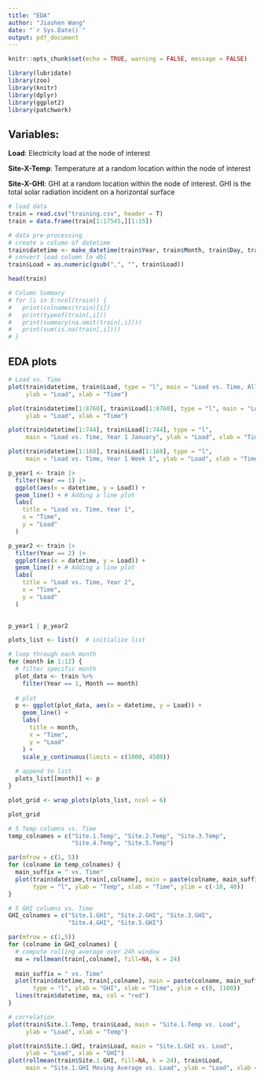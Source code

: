 ```yaml
---
title: "EDA"
author: "Jiashen Wang"
date: "`r Sys.Date()`"
output: pdf_document
---
```


```r
knitr::opts_chunk$set(echo = TRUE, warning = FALSE, message = FALSE)
```

```r
library(lubridate)
library(zoo)
library(knitr)
library(dplyr)
library(ggplot2)
library(patchwork)
```

## Variables:
**Load**: Electricity load at the node of interest

**Site-X-Temp**: Temperature at a random location within the node of interest

**Site-X-GHI**: GHI at a random location within the node of interest. GHI is the total solar radiation incident on a horizontal surface

```r
# load data
train = read.csv("training.csv", header = T)
train = data.frame(train[1:17545,][1:15])
```

```r
# data pre-processing
# create a column of datetime
train$datetime <- make_datetime(train$Year, train$Month, train$Day, train$Hour)
# convert load column to dbl
train$Load = as.numeric(gsub(",", "", train$Load))
```

```r
head(train)
```

```r
# Column Summary
# for (i in 5:ncol(train)) {
#   print(colnames(train)[i])
#   print(typeof(train[,i]))
#   print(summary(na.omit(train[,i])))
#   print(sum(is.na(train[,i])))
# }
```

## EDA plots

```r
# Load vs. Time
plot(train$datetime, train$Load, type = "l", main = "Load vs. Time, All Data", 
     ylab = "Load", xlab = "Time")

plot(train$datetime[1:8760], train$Load[1:8760], type = "l", main = "Load vs. Time, Year 1", 
     ylab = "Load", xlab = "Time")

plot(train$datetime[1:744], train$Load[1:744], type = "l", 
     main = "Load vs. Time, Year 1 January", ylab = "Load", xlab = "Time")

plot(train$datetime[1:168], train$Load[1:168], type = "l", 
     main = "Load vs. Time, Year 1 Week 1", ylab = "Load", xlab = "Time")
```

```r
p_year1 <- train |>
  filter(Year == 1) |>
  ggplot(aes(x = datetime, y = Load)) +
  geom_line() + # Adding a line plot
  labs(
    title = "Load vs. Time, Year 1",
    x = "Time",
    y = "Load"
  )

p_year2 <- train |>
  filter(Year == 2) |>
  ggplot(aes(x = datetime, y = Load)) +
  geom_line() + # Adding a line plot
  labs(
    title = "Load vs. Time, Year 2",
    x = "Time",
    y = "Load"
  )
  

p_year1 | p_year2
```

```r
plots_list <- list()  # initialize list

# loop through each month
for (month in 1:12) {
  # filter specific month
  plot_data <- train %>%
    filter(Year == 1, Month == month)
  
  # plot
  p <- ggplot(plot_data, aes(x = datetime, y = Load)) +
    geom_line() +
    labs(
      title = month,
      x = "Time",
      y = "Load"
    ) +
    scale_y_continuous(limits = c(1000, 4500))
  
  # append to list
  plots_list[[month]] <- p
}

plot_grid <- wrap_plots(plots_list, ncol = 6)

plot_grid
```
\newpage

```r
# 5 Temp columns vs. Time
temp_colnames = c("Site.1.Temp", "Site.2.Temp", "Site.3.Temp", 
                  "Site.4.Temp", "Site.5.Temp")

par(mfrow = c(1, 5))
for (colname in temp_colnames) {
  main_suffix = " vs. Time"
  plot(train$datetime,train[,colname], main = paste(colname, main_suffix), 
       type = "l", ylab = "Temp", xlab = "Time", ylim = c(-10, 40))
}
```
\newpage

```r
# 5 GHI columns vs. Time
GHI_colnames = c("Site.1.GHI", "Site.2.GHI", "Site.3.GHI", 
                 "Site.4.GHI", "Site.5.GHI")

par(mfrow = c(1,5))
for (colname in GHI_colnames) {
  # compute rolling average over 24h window
  ma = rollmean(train[,colname], fill=NA, k = 24)
  
  main_suffix = " vs. Time"
  plot(train$datetime, train[,colname], main = paste(colname, main_suffix), 
       type = "l", ylab = "GHI", xlab = "Time", ylim = c(0, 1100))
  lines(train$datetime, ma, col = "red")
}
```
\newpage

```r
# correlation
plot(train$Site.1.Temp, train$Load, main = "Site.1.Temp vs. Load", 
     ylab = "Load", xlab = "Temp")

plot(train$Site.1.GHI, train$Load, main = "Site.1.GHI vs. Load", 
     ylab = "Load", xlab = "GHI")
plot(rollmean(train$Site.1.GHI, fill=NA, k = 24), train$Load, 
     main = "Site.1.GHI Moving Average vs. Load", ylab = "Load", xlab = "GHI MA")
```

